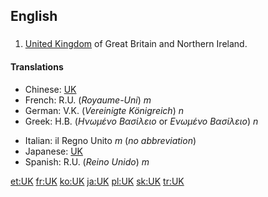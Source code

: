 ==English==

==={{initialism}}===

#[[United Kingdom]] of Great Britain and Northern Ireland.

====Translations====
{{top}}
*Chinese: [[UK]]
*French: R.U. (''Royaume-Uni'') ''m''
*German: V.K. (''Vereinigte Königreich'') ''n''
*Greek: Η.Β. (''Ηνωμένο Βασίλειο'' or ''Ενωμένο Βασίλειο'') ''n''
{{mid}}
*Italian: il Regno Unito ''m'' (''no abbreviation'')
*Japanese: [[UK]]
*Spanish: R.U. (''Reino Unido'') ''m''
{{bottom}}
[[et:UK]]
[[fr:UK]]
[[ko:UK]]
[[ja:UK]]
[[pl:UK]]
[[sk:UK]]
[[tr:UK]]